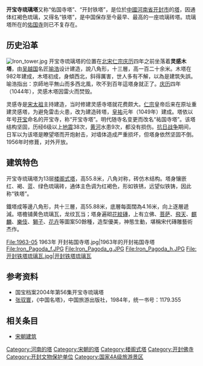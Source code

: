 {{redirect2|鐵塔|現代口語中所稱的「鐵塔」|塔式建築}}
{{文物保护单位
| 级别 = 全国
| 图片 = [[File:开封铁塔.jpg|300px]]
| 名称 = 祐国寺塔
| 编号 = 1-69
| 分类 = 古建筑
| 时代 = [[北宋|北宋]]
| 所在 = [[河南省|河南省]][[开封市|开封市]]
| 登录 = 1961年
| Cat = 河南全国重点文物保护单位
}}

'''开宝寺琉璃塔'''又称“佑国寺塔”、“开封铁塔”，是位於[[中國|中國]][[河南省|河南省]][[开封市|开封市]]的[[塔|塔]]，因通体红褐色琉璃，又得名“铁塔”，是中国保存至今最早、最高的一座琉璃砖塔。琉璃塔所在的[[佑国寺|佑国寺]]则已不复存在。

== 历史沿革 ==
[[File:Iron_tower.jpg|thumb]]
开宝寺琉璃塔的位置在[[北宋|北宋]][[宋仁宗|仁宗]][[庆历|庆历]]四年之前坐落着'''灵感木塔'''，由[[吴越国|吴越国]]名匠[[喻浩|喻浩]]设计建造，說八角形，十三層，高一百二十余米。木塔在982年建成，木塔初成，身傾西北，斜得厲害，世人多有不解，以為是建筑失誤。喻浩指出：京師地平無山而多西北風，吹不到百年這塔身就正了。[[庆历|庆历]]四年（1044年），灵感木塔因雷火而焚毁。

灵感寺是[[宋太祖|宋太祖]]主持建造，当时修建灵感寺塔就花费颇大。[[宋仁宗|仁宗]]皇帝后来在原址重建灵感塔，为避免雷击火患，改为建造砖塔，[[皇祐|皇祐]]元年（1049年）建成。塔依以年号[[开宝|开宝]]命名的开宝寺，称“开宝寺塔”。明代随寺名变更而改名“祐国寺塔”。该塔结构坚固，历经6级以上[[地震|地震]]38次，[[黄河|黄河]]水患9次，都没有损伤。[[抗日战争|抗日战争]]期间，日军以为该塔是瞭望塔而开炮射击，对墙体造成严重损坏，但塔身依然坚固不倒。1956年时修葺，对外开放。

== 建筑特色 ==
开宝寺琉璃塔为13层[[楼阁式塔|楼阁式塔]]，高55.8米，八角对称，砖仿木结构。塔身镶嵌红、褐、蓝、绿色琉璃砖，通体主色调为红褐色，形如铁锈，远望似铁铸，因此称“铁塔”。

鐵塔成等邊八角形，共十三層，高55.88米，底層每面闊為4.16米，向上逐層遞減。塔檐铺黄色琉璃瓦，龙纹瓦当；塔身遍砌[[花紋磚|花紋磚]]，上有立佛、[[菩萨|菩萨]]、[[飛天|飛天]]、[[麒麟|麒麟]]、[[樂伎|樂伎]]、[[獅子|獅子]]、[[花卉|花卉]]等圖案50餘種，造型優美，神態生動，堪稱宋代磚雕藝術杰作。
<gallery>
File:1963-05 1963年 开封祐国寺塔.jpg|1963年的开封祐国寺塔
File:Iron_Pagoda_f.JPG
File:Iron_Pagoda_g.JPG
File:Iron_Pagoda_h.JPG
File:开封铁塔琉璃瓦.jpg|开封铁塔琉璃瓦
</gallery>

== 参考资料 ==
{{Commonscat|Iron Pagoda}}
*国宝档案2004年第56集开宝寺琉璃塔
*[[张驭寰|张驭寰]]，《中国名塔》，中国旅游出版社，1984年，统一书号：1179.355

== 相关条目 ==
*[[宋朝建筑|宋朝建筑]]

{{汴京八景}}
{{河南全国重点文物保护单位}}

[[Category:河南的塔|Category:河南的塔]]
[[Category:宋朝的塔|Category:宋朝的塔]]
[[Category:楼阁式塔|Category:楼阁式塔]]
[[Category:开封佛寺|Category:开封佛寺]]
[[Category:开封文物保护单位|Category:开封文物保护单位]]
[[Category:国家4A级旅游景区|Category:国家4A级旅游景区]]